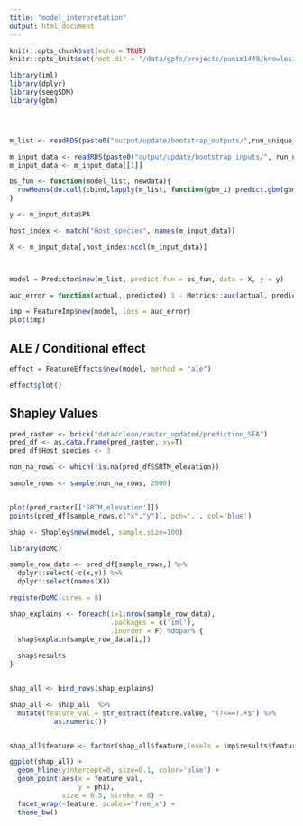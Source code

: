 ```yaml
---
title: "model_interpretation"
output: html_document
---
```


```r
knitr::opts_chunk$set(echo = TRUE)
knitr::opts_knit$set(root.dir = "/data/gpfs/projects/punim1449/knowlesi_ruarai")
```




```r

library(iml)
library(dplyr)
library(seegSDM)
library(gbm)




m_list <- readRDS(paste0("output/update/bootstrap_outputs/",run_unique_name,"/1_brt_model_list.Rds"))

m_input_data <- readRDS(paste0("output/update/bootstrap_inputs/", run_unique_name, "/1_brt_data_list.Rds"))
m_input_data <- m_input_data[[1]]

bs_fun <- function(model_list, newdata){
  rowMeans(do.call(cbind,lapply(m_list, function(gbm_i) predict.gbm(gbm_i$model, newdata))))
}

y <- m_input_data$PA

host_index <- match("Host_species", names(m_input_data))

X <- m_input_data[,host_index:ncol(m_input_data)]



model = Predictor$new(m_list, predict.fun = bs_fun, data = X, y = y)
```


```r

auc_error = function(actual, predicted) 1 - Metrics::auc(actual, predicted)

imp = FeatureImp$new(model, loss = auc_error)
plot(imp)

```


## ALE / Conditional effect

```r
effect = FeatureEffects$new(model, method = "ale")

effect$plot()
```



## Shapley Values

```r

pred_raster <- brick("data/clean/raster_updated/prediction_SEA")
pred_df <- as.data.frame(pred_raster, xy=T)
pred_df$Host_species <- 3

non_na_rows <- which(!is.na(pred_df$SRTM_elevation))

sample_rows <- sample(non_na_rows, 2000)


plot(pred_raster[['SRTM_elevation']])
points(pred_df[sample_rows,c("x","y")], pch='.', col='blue')

```

```r
shap <- Shapley$new(model, sample.size=100)

```


```r

library(doMC)

sample_row_data <- pred_df[sample_rows,] %>%
  dplyr::select(-c(x,y)) %>%
  dplyr::select(names(X))

registerDoMC(cores = 8)

shap_explains <- foreach(i=1:nrow(sample_row_data), 
                         .packages = c('iml'),
                         .inorder = F) %dopar% {
  shap$explain(sample_row_data[i,])
  
  shap$results
}


shap_all <- bind_rows(shap_explains)

shap_all <- shap_all  %>%
  mutate(feature_val = str_extract(feature.value, "(?<==).+$") %>%
           as.numeric())


shap_all$feature <- factor(shap_all$feature,levels = imp$results$feature)
```


```r

ggplot(shap_all) +
  geom_hline(yintercept=0, size=0.1, color='blue') +
  geom_point(aes(x = feature_val,
                 y = phi),
             size = 0.5, stroke = 0) +
  facet_wrap(~feature, scales="free_x") +
  theme_bw() 


```







